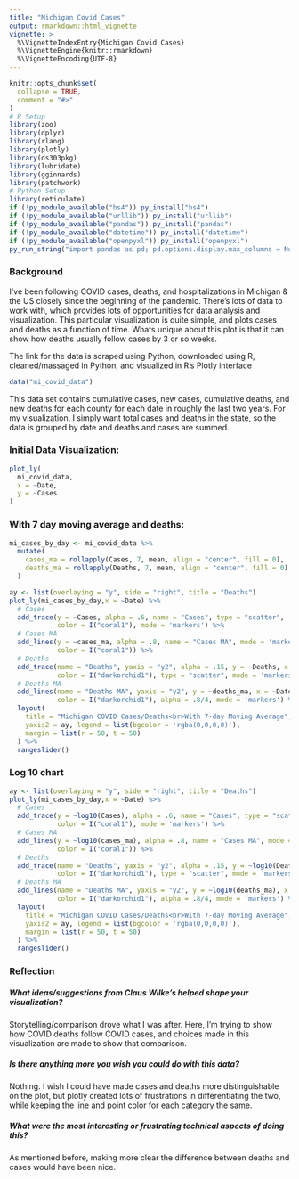 ```yaml
---
title: "Michigan Covid Cases"
output: rmarkdown::html_vignette
vignette: >
  %\VignetteIndexEntry{Michigan Covid Cases}
  %\VignetteEngine{knitr::rmarkdown}
  %\VignetteEncoding{UTF-8}
---
```


```r
knitr::opts_chunk$set(
  collapse = TRUE,
  comment = "#>"
)
# R Setup
library(zoo)
library(dplyr)
library(rlang)
library(plotly)
library(ds303pkg)
library(lubridate)
library(gginnards)
library(patchwork)
# Python Setup
library(reticulate)
if (!py_module_available("bs4")) py_install("bs4")
if (!py_module_available("urllib")) py_install("urllib")
if (!py_module_available("pandas")) py_install("pandas")
if (!py_module_available("datetime")) py_install("datetime")
if (!py_module_available("openpyxl")) py_install("openpyxl")
py_run_string("import pandas as pd; pd.options.display.max_columns = None")
```

### Background

I've been following COVID cases, deaths, and hospitalizations in Michigan & the US closely since the beginning of the pandemic. There's lots of data to work with, which provides lots of opportunities for data analysis and visualization. This particular visualization is quite simple, and plots cases and deaths as a function of time. Whats unique about this plot is that it can show how deaths usually follow cases by 3 or so weeks.

The link for the data is scraped using Python, downloaded using R, cleaned/massaged in Python, and visualized in R's Plotly interface

```r
data("mi_covid_data")
```

This data set contains cumulative cases, new cases, cumulative deaths, and new deaths for each county for each date in roughly the last two years. For my visualization, I simply want total cases and deaths in the state, so the data is grouped by date and deaths and cases are summed. 


### Initial Data Visualization:

```r
plot_ly(
  mi_covid_data,
  x = ~Date,
  y = ~Cases
)
```

### With 7 day moving average and deaths:


```r
mi_cases_by_day <- mi_covid_data %>%
  mutate(
    cases_ma = rollapply(Cases, 7, mean, align = "center", fill = 0),
    deaths_ma = rollapply(Deaths, 7, mean, align = "center", fill = 0)
  )
```

```r
ay <- list(overlaying = "y", side = "right", title = "Deaths")
plot_ly(mi_cases_by_day,x = ~Date) %>% 
  # Cases
  add_trace(y = ~Cases, alpha = .6, name = "Cases", type = "scatter",
            color = I("coral1"), mode = 'markers') %>%
  # Cases MA
  add_lines(y = ~cases_ma, alpha = .8, name = "Cases MA", mode = 'markers',
            color = I("coral1")) %>%
  # Deaths
  add_trace(name = "Deaths", yaxis = "y2", alpha = .15, y = ~Deaths, x = ~Date,
            color = I("darkorchid1"), type = "scatter", mode = 'markers') %>%
  # Deaths MA
  add_lines(name = "Deaths MA", yaxis = "y2", y = ~deaths_ma, x = ~Date,
            color = I("darkorchid1"), alpha = .8/4, mode = 'markers') %>%
  layout(
    title = "Michigan COVID Cases/Deaths<br>With 7-day Moving Average",
    yaxis2 = ay, legend = list(bgcolor = 'rgba(0,0,0,0)'),
    margin = list(r = 50, t = 50)
  ) %>%
  rangeslider()
```

### Log 10 chart

```r
ay <- list(overlaying = "y", side = "right", title = "Deaths")
plot_ly(mi_cases_by_day,x = ~Date) %>% 
  # Cases
  add_trace(y = ~log10(Cases), alpha = .6, name = "Cases", type = "scatter",
            color = I("coral1"), mode = 'markers') %>%
  # Cases MA
  add_lines(y = ~log10(cases_ma), alpha = .8, name = "Cases MA", mode = 'markers',
            color = I("coral1")) %>%
  # Deaths
  add_trace(name = "Deaths", yaxis = "y2", alpha = .15, y = ~log10(Deaths), x = ~Date,
            color = I("darkorchid1"), type = "scatter", mode = 'markers') %>%
  # Deaths MA
  add_lines(name = "Deaths MA", yaxis = "y2", y = ~log10(deaths_ma), x = ~Date,
            color = I("darkorchid1"), alpha = .8/4, mode = 'markers') %>%
  layout(
    title = "Michigan COVID Cases/Deaths<br>With 7-day Moving Average",
    yaxis2 = ay, legend = list(bgcolor = 'rgba(0,0,0,0)'),
    margin = list(r = 50, t = 50)
  ) %>%
  rangeslider()
```


### Reflection

##### What ideas/suggestions from Claus Wilke’s helped shape your visualization?

Storytelling/comparison drove what I was after. Here, I'm trying to show how COVID deaths follow COVID cases, and choices made in this visualization are made to show that comparison. 

##### Is there anything more you wish you could do with this data?

Nothing. I wish I could have made cases and deaths more distinguishable on the plot, but plotly created lots of frustrations in differentiating the two, while keeping the line and point color for each category the same. 

##### What were the most interesting or frustrating technical aspects of doing this?

As mentioned before, making more clear the difference between deaths and cases would have been nice. 
